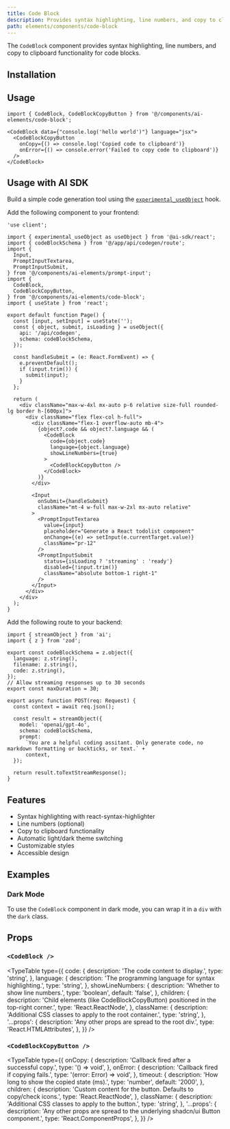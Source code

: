 ```yaml
---
title: Code Block
description: Provides syntax highlighting, line numbers, and copy to clipboard functionality for code blocks.
path: elements/components/code-block
---
```


The `CodeBlock` component provides syntax highlighting, line numbers, and copy to clipboard functionality for code blocks.

<Preview path="code-block" />

## Installation

<ElementsInstaller path="code-block" />

## Usage

```tsx
import { CodeBlock, CodeBlockCopyButton } from '@/components/ai-elements/code-block';
```

```tsx
<CodeBlock data={"console.log('hello world')"} language="jsx">
  <CodeBlockCopyButton
    onCopy={() => console.log('Copied code to clipboard')}
    onError={() => console.error('Failed to copy code to clipboard')}
  />
</CodeBlock>
```

## Usage with AI SDK

Build a simple code generation tool using the [`experimental_useObject`](https://ai-sdk.dev/docs/reference/ai-sdk-ui/use-object) hook.

Add the following component to your frontend:

```tsx title="app/page.tsx"
'use client';

import { experimental_useObject as useObject } from '@ai-sdk/react';
import { codeBlockSchema } from '@/app/api/codegen/route';
import {
  Input,
  PromptInputTextarea,
  PromptInputSubmit,
} from '@/components/ai-elements/prompt-input';
import {
  CodeBlock,
  CodeBlockCopyButton,
} from '@/components/ai-elements/code-block';
import { useState } from 'react';

export default function Page() {
  const [input, setInput] = useState('');
  const { object, submit, isLoading } = useObject({
    api: '/api/codegen',
    schema: codeBlockSchema,
  });

  const handleSubmit = (e: React.FormEvent) => {
    e.preventDefault();
    if (input.trim()) {
      submit(input);
    }
  };

  return (
    <div className="max-w-4xl mx-auto p-6 relative size-full rounded-lg border h-[600px]">
      <div className="flex flex-col h-full">
        <div className="flex-1 overflow-auto mb-4">
          {object?.code && object?.language && (
            <CodeBlock
              code={object.code}
              language={object.language}
              showLineNumbers={true}
            >
              <CodeBlockCopyButton />
            </CodeBlock>
          )}
        </div>

        <Input
          onSubmit={handleSubmit}
          className="mt-4 w-full max-w-2xl mx-auto relative"
        >
          <PromptInputTextarea
            value={input}
            placeholder="Generate a React todolist component"
            onChange={(e) => setInput(e.currentTarget.value)}
            className="pr-12"
          />
          <PromptInputSubmit
            status={isLoading ? 'streaming' : 'ready'}
            disabled={!input.trim()}
            className="absolute bottom-1 right-1"
          />
        </Input>
      </div>
    </div>
  );
}
```

Add the following route to your backend:

```tsx title="api/codegen/route.ts"
import { streamObject } from 'ai';
import { z } from 'zod';

export const codeBlockSchema = z.object({
  language: z.string(),
  filename: z.string(),
  code: z.string(),
});
// Allow streaming responses up to 30 seconds
export const maxDuration = 30;

export async function POST(req: Request) {
  const context = await req.json();

  const result = streamObject({
    model: 'openai/gpt-4o',
    schema: codeBlockSchema,
    prompt:
      `You are a helpful coding assitant. Only generate code, no markdown formatting or backticks, or text.` +
      context,
  });

  return result.toTextStreamResponse();
}
```

## Features

- Syntax highlighting with react-syntax-highlighter
- Line numbers (optional)
- Copy to clipboard functionality
- Automatic light/dark theme switching
- Customizable styles
- Accessible design

## Examples

### Dark Mode

To use the `CodeBlock` component in dark mode, you can wrap it in a `div` with the `dark` class.

<Preview path="code-block-dark" />

## Props

### `<CodeBlock />`

<TypeTable
  type={{
    code: {
      description: 'The code content to display.',
      type: 'string',
    },
    language: {
      description: 'The programming language for syntax highlighting.',
      type: 'string',
    },
    showLineNumbers: {
      description: 'Whether to show line numbers.',
      type: 'boolean',
      default: 'false',
    },
    children: {
      description: 'Child elements (like CodeBlockCopyButton) positioned in the top-right corner.',
      type: 'React.ReactNode',
    },
    className: {
      description: 'Additional CSS classes to apply to the root container.',
      type: 'string',
    },
    '...props': {
      description: 'Any other props are spread to the root div.',
      type: 'React.HTMLAttributes<HTMLDivElement>',
    },
  }}
/>

### `<CodeBlockCopyButton />`

<TypeTable
  type={{
    onCopy: {
      description: 'Callback fired after a successful copy.',
      type: '() => void',
    },
    onError: {
      description: 'Callback fired if copying fails.',
      type: '(error: Error) => void',
    },
    timeout: {
      description: 'How long to show the copied state (ms).',
      type: 'number',
      default: '2000',
    },
    children: {
      description: 'Custom content for the button. Defaults to copy/check icons.',
      type: 'React.ReactNode',
    },
    className: {
      description: 'Additional CSS classes to apply to the button.',
      type: 'string',
    },
    '...props': {
      description: 'Any other props are spread to the underlying shadcn/ui Button component.',
      type: 'React.ComponentProps<typeof Button>',
    },
  }}
/>
